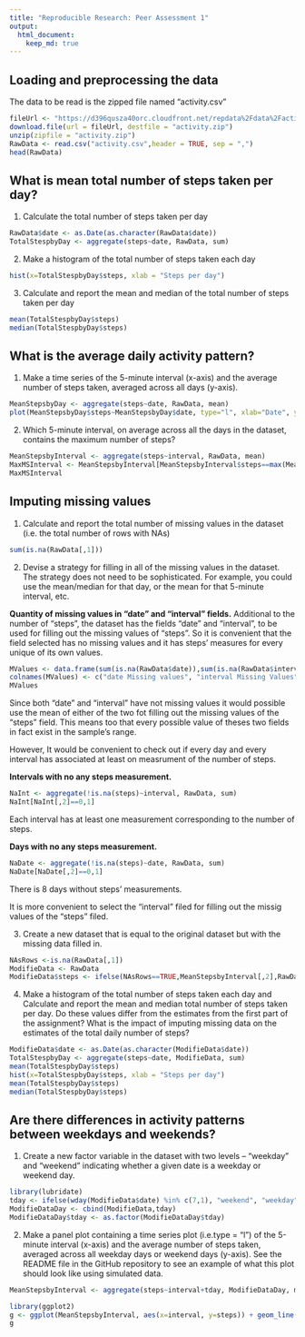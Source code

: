 ```yaml
---
title: "Reproducible Research: Peer Assessment 1"
output: 
  html_document:
    keep_md: true
---
```



## Loading and preprocessing the data

The data to be read is the zipped file named "activity.csv"
```r
fileUrl <- "https://d396qusza40orc.cloudfront.net/repdata%2Fdata%2Factivity.zip"
download.file(url = fileUrl, destfile = "activity.zip")
unzip(zipfile = "activity.zip")
RawData <- read.csv("activity.csv",header = TRUE, sep = ",")
head(RawData)
```



## What is mean total number of steps taken per day?

1. Calculate the total number of steps taken per day
```r
RawData$date <- as.Date(as.character(RawData$date))
TotalStespbyDay <- aggregate(steps~date, RawData, sum)
```

2. Make a histogram of the total number of steps taken each day
```r
hist(x=TotalStespbyDay$steps, xlab = "Steps per day")
```

3. Calculate and report the mean and median of the total number of steps taken per day
```r
mean(TotalStespbyDay$steps)
median(TotalStespbyDay$steps)
```



## What is the average daily activity pattern?

1. Make a time series of the 5-minute interval (x-axis) and the average number of steps taken, averaged across all days (y-axis).
```r
MeanStepsbyDay <- aggregate(steps~date, RawData, mean)
plot(MeanStepsbyDay$steps~MeanStepsbyDay$date, type="l", xlab="Date", ylab="Mean Steps in a day", main="Time Series of Average Steps per Day")
```

2. Which 5-minute interval, on average across all the days in the dataset, contains the maximum number of steps?
```r
MeanStepsbyInterval <- aggregate(steps~interval, RawData, mean)
MaxMSInterval <- MeanStepsbyInterval[MeanStepsbyInterval$steps==max(MeanStepsbyInterval$steps),1]
MaxMSInterval
```



## Imputing missing values

1. Calculate and report the total number of missing values in the dataset (i.e. the total number of rows with NAs)
```r
sum(is.na(RawData[,1]))
```

2. Devise a strategy for filling in all of the missing values in the dataset. The strategy does not need to be sophisticated. For example, you could use the mean/median for that day, or the mean for that 5-minute interval, etc.


**Quantity of missing values in "date" and "interval" fields.**
Additional to the number of "steps", the dataset has the fields "date" and "interval", to be used for filling out the missing values of "steps". So it is convenient that the field selected has no missing values and it has steps' measures for every unique of its own values.

```r
MValues <- data.frame(sum(is.na(RawData$date)),sum(is.na(RawData$interval)))
colnames(MValues) <- c("date Missing values", "interval Missing Values")
MValues
```

Since both "date" and "interval" have not missing values it would possible use the mean of either of the two fot filling out the missing values of the "steps" field. This means too that every possible value of theses two fields in fact exist in the sample's range.

However, It would be convenient to check out if every day and every interval has associated at least on measrument of the number of steps.

**Intervals with no any steps measurement.**
```r
NaInt <- aggregate(!is.na(steps)~interval, RawData, sum)
NaInt[NaInt[,2]==0,1]

```
Each interval has at least one measurement corresponding to the number of steps.

**Days with no any steps measurement.**
```r
NaDate <- aggregate(!is.na(steps)~date, RawData, sum)
NaDate[NaDate[,2]==0,1]
```
There is 8 days without steps' measurements.

It is more convenient to select the "interval" filed for filling out the missig values of the "steps" filed.


3. Create a new dataset that is equal to the original dataset but with the missing data filled in.
```r
NAsRows <-is.na(RawData[,1])
ModifieData <- RawData
ModifieData$steps <- ifelse(NAsRows==TRUE,MeanStepsbyInterval[,2],RawData[,1])
```



4. Make a histogram of the total number of steps taken each day and Calculate and report the mean and median total number of steps taken per day. Do these values differ from the estimates from the first part of the assignment? What is the impact of imputing missing data on the estimates of the total daily number of steps?
```r
ModifieData$date <- as.Date(as.character(ModifieData$date))
TotalStespbyDay <- aggregate(steps~date, ModifieData, sum)
mean(TotalStespbyDay$steps)
hist(x=TotalStespbyDay$steps, xlab = "Steps per day")
mean(TotalStespbyDay$steps)
median(TotalStespbyDay$steps)
```



## Are there differences in activity patterns between weekdays and weekends?

1. Create a new factor variable in the dataset with two levels – “weekday” and “weekend” indicating whether a given date is a weekday or weekend day.
```r
library(lubridate)
tday <- ifelse(wday(ModifieData$date) %in% c(7,1), "weekend", "weekday")
ModifieDataDay <- cbind(ModifieData,tday)
ModifieDataDay$tday <- as.factor(ModifieDataDay$tday)
```


2. Make a panel plot containing a time series plot (i.e.type = "l") of the 5-minute interval (x-axis) and the average number of steps taken, averaged across all weekday days or weekend days (y-axis). See the README file in the GitHub repository to see an example of what this plot should look like using simulated data.
```r
MeanStepsbyInterval <- aggregate(steps~interval+tday, ModifieDataDay, mean)
```

```r
library(ggplot2)
g <- ggplot(MeanStepsbyInterval, aes(x=interval, y=steps)) + geom_line() + facet_grid(vars(tday))+ylab(expression("Average Steps per Day")) + xlab(expression("Measured Interval"))
g

```


